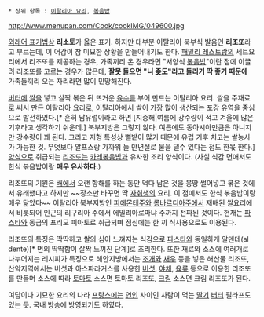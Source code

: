  * 상위 항목 : [[이탈리아 요리]], [[볶음밥]]

http://www.menupan.com/Cook/cookIMG/049600.jpg

[[외래어 표기법]]상 '''리소토'''가 옳은 표기. 하지만 대부분 이탈리아 북부식 발음인 '''리조또'''라고 부르는데, 이 어감이 참 미묘한 상황을 만들어내기도 한다. [[패밀리 레스토랑]]의 세트요리에서 리조또를 제공하는 경우, 가족끼리 온 경우라면 "서양식 [[볶음밥]]"이란 점에 이끌려 리조또를 고르는 경우가 많은데, '''잘못 들으면 "니 [[좆]]도"라고 들리기 딱 좋기 때문에''' 가족들끼리 오는 자리라면 많이 민망해진다.

[[버터]]에 [[쌀]]을 넣고 살짝 볶은 뒤 뜨거운 [[육수]]를 부어 만드는 이탈리아 요리. 쌀을 주재료로 써서 만든 이탈리아 요리로, 이탈리아에서 쌀이 가장 많이 생산되는 포강 유역을 중심으로 발전하였다.[* 흔히 남유럽이라고 하면 [지중해|여름에 강수량이 적고 겨울에 많은 기후라고 생각하기 쉬운데.] 북부지방은 그렇지 않다. 여름에도 동아시아만큼은 아니지만 강수량이 꽤 된다. 그리고 지형 특성상 뻘밭이 많기 때문에 유럽 기후 치고는 쌀농사가 가능한 것. 무엇보다 알프스랑 가까워 늘 만년설로 물을 댈수 있다는 점도 한몫 한다.] [[양식]]으로 취급되는 [[리조또]]는 [[카레볶음밥]]과 유사한 조리 양식이다. (사실 식감 면애서도 한식 볶음밥이랑 '''매우 유사하다.''')

리조또의 기원은 [[배]]에서 오랜 항해를 하는 동안 먹다 남은 것을 몽땅 썰어넣고 볶은 것에서 유래했다고 하지만 ~~장소만 바꾸면 딱 [[자취생]]의 요리. 이 점에서도 한식 볶음밥이랑 매우 닮았다~~ 이탈리아 북부지방인 [[피에몬테]]주와 [[롬바르디아]]주에서 재배된 쌀요리에서 비롯되어 인근의 리구리아 주에서 에밀리아로마냐 주까지 전파된 것이다. 현재는 [[파스타]]와 동급의 프리모 피아토로 취급되며 점심에는 한 끼 식사용으로도 이용된다.

리조또의 특징은 딱딱하고 쌀의 심이 느껴지는 식감으로 [[파스타]]와 동일하게 알덴테(al dente)[* 면의 딱딱함이 살짝 느껴진 단계]로 조리한다. 또한 재료와 소스에 여러개로 나누어지는 레시피가 특징으로 해안지방에서는 [[조개]]와 [[새우]] 등을 넣은 해산물 리조또, 산악지역에서는 버섯과 아스파라거스를 사용한 [[버섯]], [[야채]], [[육류]] 등으로 이용한 리조또를 만들며 소스에 따라 [[토마토]] 소스면 토마토 리조또, [[크림]] 소스면 크림 리조또가 된다.

여담이나 기묘한 요리의 나라 [[프랑스]]에는 [[연인]] 사이인 사람이 먹는 [[딸기]] [[버터]] 필라프도 있는 듯. 국내 방송에 방영되기도 하였다.
